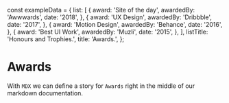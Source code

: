 const exampleData = {
  list: [
    {
      award: 'Site of the day',
      awardedBy: 'Awwwards',
      date: '2018',
    },
    {
      award: 'UX Design',
      awardedBy: 'Dribbble',
      date: '2017',
    },
    {
      award: 'Motion Design',
      awardedBy: 'Behance',
      date: '2016',
    },
    {
      award: 'Best UI Work',
      awardedBy: 'Muzli',
      date: '2015',
    },
  ],
  listTitle: 'Honours and Trophies.',
  title: 'Awards.',
};

<Meta
  title='Blocks / ContentBlock / Awards'
  component={Awards}
  decorators={[withThemeProvider]}
/>

# Awards

With `MDX` we can define a story for `Awards` right in the middle of our
markdown documentation.

<Preview>
  <Story name='Default'>
    <Awards
      listTitle={exampleData.listTitle}
      list={exampleData.list}
      title={exampleData.title}
    />
  </Story>
</Preview>
